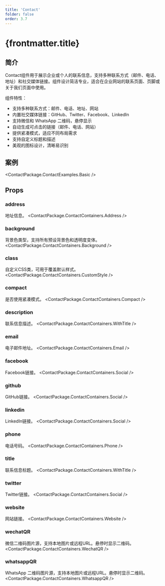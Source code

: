 ```yaml
---
title: 'Contact'
folder: false
order: 3.7
---
```



# {frontmatter.title}

## 简介

Contact组件用于展示企业或个人的联系信息，支持多种联系方式（邮件、电话、地址）和社交媒体链接。组件设计简洁专业，适合在企业网站的联系页面、页脚或关于我们页面中使用。

组件特性：

- 支持多种联系方式：邮件、电话、地址、网站
- 内置社交媒体链接：GitHub、Twitter、Facebook、LinkedIn
- 支持微信和 WhatsApp 二维码，悬停显示
- 自动生成可点击的链接（邮件、电话、网站）
- 提供紧凑模式，适应不同布局需求
- 支持自定义标题和描述
- 美观的图标设计，清晰易识别

## 案例

<ContactPackage.ContactExamples.Basic />

## Props

### address
地址信息。
<ContactPackage.ContactContainers.Address />

### background
背景色类型，支持所有预设背景色和透明度变体。
<ContactPackage.ContactContainers.Background />

### class
自定义CSS类，可用于覆盖默认样式。
<ContactPackage.ContactContainers.CustomStyle />

### compact
是否使用紧凑模式。
<ContactPackage.ContactContainers.Compact />

### description
联系信息描述。
<ContactPackage.ContactContainers.WithTitle />

### email
电子邮件地址。
<ContactPackage.ContactContainers.Email />

### facebook
Facebook链接。
<ContactPackage.ContactContainers.Social />

### github
GitHub链接。
<ContactPackage.ContactContainers.Social />

### linkedin
LinkedIn链接。
<ContactPackage.ContactContainers.Social />

### phone
电话号码。
<ContactPackage.ContactContainers.Phone />

### title
联系信息标题。
<ContactPackage.ContactContainers.WithTitle />

### twitter
Twitter链接。
<ContactPackage.ContactContainers.Social />

### website
网站链接。
<ContactPackage.ContactContainers.Website />

### wechatQR
微信二维码图片源，支持本地图片或远程URL。悬停时显示二维码。
<ContactPackage.ContactContainers.WechatQR />

### whatsappQR
WhatsApp 二维码图片源，支持本地图片或远程URL。悬停时显示二维码。
<ContactPackage.ContactContainers.WhatsappQR />
